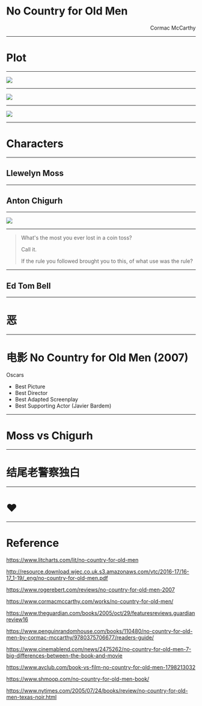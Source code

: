 

<Head>
  <title>No Country for Old Men</title>
</Head>

# No Country for Old Men

<p align="right">Cormac McCarthy</p>

---

# Plot

---

![](/statics/chigur_police.jpeg)

---

![](/statics/chigur_tank.jpeg)

---

![](/statics/moss_vent.jpeg)

---

# Characters

---

## Llewelyn Moss

---

## Anton Chigurh
---

![](/statics/john-wick.jpeg)

---

> What's the most you ever lost in a coin toss?
>
> Call it.
>
> If the rule you followed brought you to this, of what use was the rule?

---

## Ed Tom Bell

---

# 恶 

---

# 电影 No Country for Old Men (2007) 

Oscars

- Best Picture
- Best Director
- Best Adapted Screenplay
- Best Supporting Actor (Javier Bardem)

---

# Moss vs Chigurh

---

# 结尾老警察独白

---

# ❤️

---

# Reference

<https://www.litcharts.com/lit/no-country-for-old-men>

<http://resource.download.wjec.co.uk.s3.amazonaws.com/vtc/2016-17/16-17_1-19/_eng/no-country-for-old-men.pdf>

<https://www.rogerebert.com/reviews/no-country-for-old-men-2007>

<https://www.cormacmccarthy.com/works/no-country-for-old-men/>

<https://www.theguardian.com/books/2005/oct/29/featuresreviews.guardianreview16>

<https://www.penguinrandomhouse.com/books/110480/no-country-for-old-men-by-cormac-mccarthy/9780375706677/readers-guide/>

<https://www.cinemablend.com/news/2475262/no-country-for-old-men-7-big-differences-between-the-book-and-movie>

<https://www.avclub.com/book-vs-film-no-country-for-old-men-1798213032>

<https://www.shmoop.com/no-country-for-old-men-book/>

<https://www.nytimes.com/2005/07/24/books/review/no-country-for-old-men-texas-noir.html>
